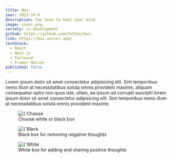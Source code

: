 ```yaml
---
title: Box.
year: 2023-10-9
description: Two boxe to heal your mind
image: cover.png
variety: in-development
github: https://github.com/JstVex/box.
link: https://box.vercel.app/
techStack:
  - React
  - Next.js
  - Tailwind
  - Framer Motion
published: false
---
```


Lorem ipsum dolor sit amet consectetur adipisicing elit. Sint temporibus nemo illum at necessitatibus soluta omnis provident maxime, aliquam consequatur optio non quos iste, ullam, ea ipsum ad corrupti suscipit! lorem ipsum dolor sit amet consectetur adipisicing elit. Sint temporibus nemo illum at necessitatibus soluta omnis provident maxime.

<figure>
    <Image 
        src={`/images/projects/soteria2.png`}
        alt={`Choose white or black box`}
        width={593}
        height={305}
        priority
    />
    <figcaption>Choose white or black box</figcaption>
</figure>

<figure>
    <Image 
        src={`/images/projects/soteria2.png`}
        alt={`Black box for removing negative thoughts`}
        width={593}
        height={305}
        priority
    />
    <figcaption>Black box for removing negative thoughts</figcaption>
</figure>

<figure>
    <Image 
        src={`/images/projects/soteria2.png`}
        alt={`White box for adding and sharing positive thoughts`}
        width={593}
        height={305}
        priority
    />
    <figcaption>White box for adding and sharing positive thoughts</figcaption>
</figure>